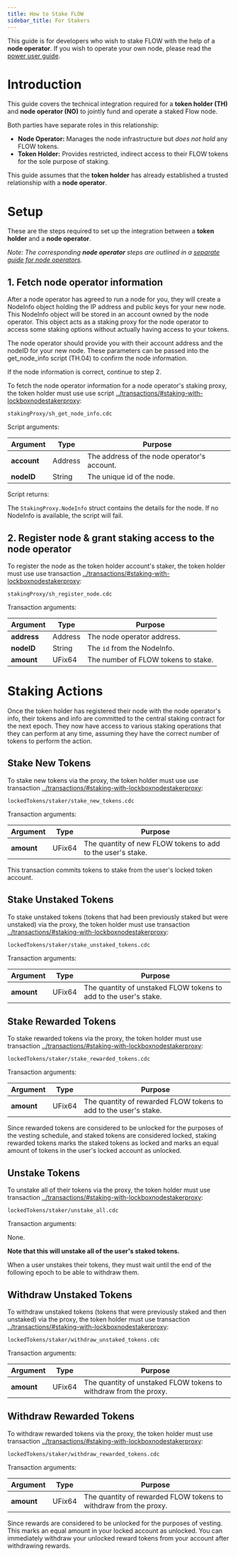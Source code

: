 ```yaml
---
title: How to Stake FLOW
sidebar_title: For Stakers
---
```


<Callout type="warning">

  This guide is for developers who wish to stake FLOW with the help of a **node operator**. 
  If you wish to operate your own node, please read the [power user guide](/token/staking2/power-users).

</Callout>

# Introduction

This guide covers the technical integration required for a **token holder (TH)** and **node operator (NO)** 
to jointly fund and operate a staked Flow node.

Both parties have separate roles in this relationship:

- **Node Operator:** Manages the node infrastructure but _does not hold_ any FLOW tokens.
- **Token Holder:** Provides restricted, indirect access to their FLOW tokens for the sole purpose of staking.

This guide assumes that the **token holder** has already established a 
trusted relationship with a **node operator**.

# Setup

These are the steps required to set up the integration between a **token holder** and a **node operator**.

_Note: The corresponding **node operator** steps are outlined in a 
[separate guide for node operators](/token/staking2/node-operators)._

## 1. Fetch node operator information
After a node operator has agreed to run a node for you, they will create a NodeInfo object holding the IP address and public keys for your new node. 
This NodeInfo object will be stored in an account owned by the node operator. This object acts as a staking proxy 
for the node operator to access some staking options without actually having access to your tokens.

The node operator should provide you with their account address and the nodeID for your new node. 
These parameters can be passed into the get_node_info script (TH.04) to confirm the node information.

If the node information is correct, continue to step 2.

To fetch the node operator information for a node operator's staking proxy, the token holder must use use script [../transactions/#staking-with-lockboxnodestakerproxy](TH.04):

`stakingProxy/sh_get_node_info.cdc`

Script arguments:

| Argument     | Type    | Purpose |
|--------------|---------|---------|
| **account**  | Address | The address of the node operator's account. |
| **nodeID**   | String  | The unique id of the node. |

Script returns:

The `StakingProxy.NodeInfo` struct contains the details for the node. If no NodeInfo is available, the script will fail.

## 2. Register node & grant staking access to the node operator

To register the node as the token holder account's staker, the token holder must use  use transaction [../transactions/#staking-with-lockboxnodestakerproxy](TH.05):

`stakingProxy/sh_register_node.cdc`

Transaction arguments:

| Argument    | Type    | Purpose |
|-------------|---------|---------|
| **address** | Address | The node operator address. |
| **nodeID**  | String  | The `id` from the NodeInfo. |
| **amount**  | UFix64  | The number of FLOW tokens to stake. |

# Staking Actions

Once the token holder has registered their node with the node operator's info, their tokens and info
are committed to the central staking contract for the next epoch. They now have access to 
various staking operations that they can perform at any time, assuming they have
the correct number of tokens to perform the action.

## Stake New Tokens

To stake new tokens via the proxy, the token holder must use use transaction [../transactions/#staking-with-lockboxnodestakerproxy](TH.06):

`lockedTokens/staker/stake_new_tokens.cdc`

Transaction arguments:

| Argument   | Type   | Purpose |
|------------|--------|---------|
| **amount** | UFix64 | The quantity of new FLOW tokens to add to the user's stake. |

This transaction commits tokens to stake from the user's locked token account.

## Stake Unstaked Tokens

To stake unstaked tokens (tokens that had been previously staked but were unstaked) via the proxy, 
the token holder must use transaction [../transactions/#staking-with-lockboxnodestakerproxy](TH.07):

`lockedTokens/staker/stake_unstaked_tokens.cdc`

Transaction arguments:

| Argument   | Type   | Purpose |
|------------|--------|---------|
| **amount** | UFix64 | The quantity of unstaked FLOW tokens to add to the user's stake. |

## Stake Rewarded Tokens

To stake rewarded tokens via the proxy, the token holder must use transaction [../transactions/#staking-with-lockboxnodestakerproxy](TH.08):

`lockedTokens/staker/stake_rewarded_tokens.cdc`

Transaction arguments:

| Argument   | Type   | Purpose |
|------------|--------|---------|
| **amount** | UFix64 | The quantity of rewarded FLOW tokens to add to the user's stake. |

Since rewarded tokens are considered to be unlocked for the purposes of the vesting schedule,
and staked tokens are considered locked, staking rewarded tokens marks the staked tokens as locked
and marks an equal amount of tokens in the user's locked account as unlocked.

## Unstake Tokens

To unstake all of their tokens via the proxy, the token holder must use transaction [../transactions/#staking-with-lockboxnodestakerproxy](TH.09):

`lockedTokens/staker/unstake_all.cdc`

Transaction arguments:

None.

**Note that this will unstake all of the user's staked tokens.**

When a user unstakes their tokens, they must wait until the end of the following epoch to be able to withdraw them.

## Withdraw Unstaked Tokens

To withdraw unstaked tokens (tokens that were previously staked and then unstaked) via the proxy, the token holder must use transaction [../transactions/#staking-with-lockboxnodestakerproxy](TH.10):

`lockedTokens/staker/withdraw_unstaked_tokens.cdc`

Transaction arguments:

| Argument   | Type   | Purpose |
|------------|--------|---------|
| **amount** | UFix64 | The quantity of unstaked FLOW tokens to withdraw from the proxy. |

## Withdraw Rewarded Tokens

To withdraw rewarded tokens via the proxy, the token holder must use transaction [../transactions/#staking-with-lockboxnodestakerproxy](TH.11):

`lockedTokens/staker/withdraw_rewarded_tokens.cdc`

Transaction arguments:

| Argument   | Type   | Purpose |
|------------|--------|---------|
| **amount** | UFix64 | The quantity of rewarded FLOW tokens to withdraw from the proxy. |

Since rewards are considered to be unlocked for the purposes of vesting. This marks an equal amount in your locked account as unlocked.
You can immediately withdraw your unlocked reward tokens from your account after withdrawing rewards.
